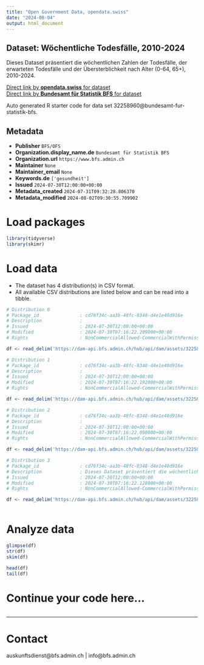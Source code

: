```yaml
---
title: "Open Government Data, opendata.swiss"
date: "2024-08-04"
output: html_document
---
```


## Dataset: Wöchentliche Todesfälle, 2010-2024

Dieses Dataset präsentiert die wöchentlichen Zahlen der Todesfälle, der erwarteten Todesfälle und der Übersterblichkeit nach Alter (0-64, 65+), 2010-2024.

[Direct link by **opendata.swiss** for dataset](https://opendata.swiss/de/dataset/wochentliche-todesfalle-2010-2024)<br>
[Direct link by **Bundesamt für Statistik BFS** for dataset](https://www.bfs.admin.ch/asset/de/ts-d-14.03.04.03-wr)

Auto generated R starter code for data set 32258960@bundesamt-fur-statistik-bfs.

## Metadata

- **Publisher** `BFS/OFS`
- **Organization.display_name.de** `Bundesamt für Statistik BFS`
- **Organization.url** `https://www.bfs.admin.ch`
- **Maintainer** `None`
- **Maintainer_email** `None`
- **Keywords.de** `['gesundheit']`
- **Issued** `2024-07-30T12:00:00+00:00`
- **Metadata_created** `2024-07-31T09:32:28.806370`
- **Metadata_modified** `2024-08-02T09:30:55.709902`


# Load packages

```r

library(tidyverse)
library(skimr)

```

# Load data

-   The dataset has 4 distribution(s) in CSV format.
-   All available CSV distributions are listed below and can be read into a tibble.

```r

# Distribution 0
# Package_id               : cd76f34c-aa3b-48fc-8348-d4e1e40d916e
# Description              : 
# Issued                   : 2024-07-30T12:00:00+00:00
# Modified                 : 2024-07-30T07:16:22.209000+00:00
# Rights                   : NonCommercialAllowed-CommercialWithPermission-ReferenceRequired

df <- read_delim('https://dam-api.bfs.admin.ch/hub/api/dam/assets/32258979/master')

# Distribution 1
# Package_id               : cd76f34c-aa3b-48fc-8348-d4e1e40d916e
# Description              : 
# Issued                   : 2024-07-30T12:00:00+00:00
# Modified                 : 2024-07-30T07:16:22.192000+00:00
# Rights                   : NonCommercialAllowed-CommercialWithPermission-ReferenceRequired

df <- read_delim('https://dam-api.bfs.admin.ch/hub/api/dam/assets/32258976/master')

# Distribution 2
# Package_id               : cd76f34c-aa3b-48fc-8348-d4e1e40d916e
# Description              : 
# Issued                   : 2024-07-30T12:00:00+00:00
# Modified                 : 2024-07-30T07:16:22.090000+00:00
# Rights                   : NonCommercialAllowed-CommercialWithPermission-ReferenceRequired

df <- read_delim('https://dam-api.bfs.admin.ch/hub/api/dam/assets/32258971/master')

# Distribution 3
# Package_id               : cd76f34c-aa3b-48fc-8348-d4e1e40d916e
# Description              : Dieses Dataset präsentiert die wöchentlichen Zahlen der Todesfälle, der erwarteten Todesfälle und der Übersterblichkeit nach Alter (0-64, 65+), 2010-2024.
# Issued                   : 2024-07-30T12:00:00+00:00
# Modified                 : 2024-07-30T07:16:22.128000+00:00
# Rights                   : NonCommercialAllowed-CommercialWithPermission-ReferenceRequired

df <- read_delim('https://dam-api.bfs.admin.ch/hub/api/dam/assets/32258965/master')



```

# Analyze data

```r

glimpse(df)
str(df)
skim(df)

head(df)
tail(df)

```

# Continue your code here...

```r

```

------------------------------------------------------------------------

# Contact

auskunftsdienst@bfs.admin.ch | info@bfs.admin.ch
